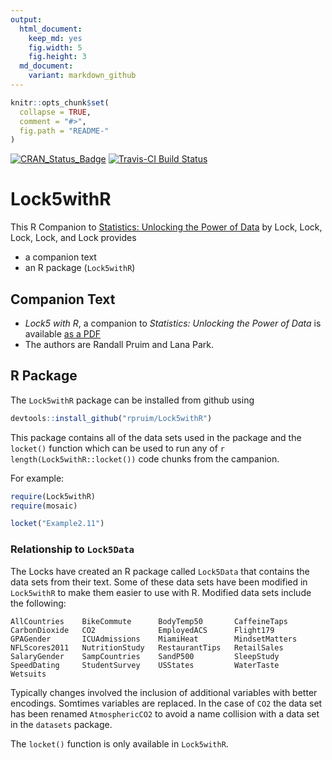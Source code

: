 ```yaml
---
output:
  html_document:
    keep_md: yes
    fig.width: 5
    fig.height: 3
  md_document:
    variant: markdown_github
---
```


<!-- README.md is generated from README.Rmd. Please edit that file -->

```r
knitr::opts_chunk$set(
  collapse = TRUE,
  comment = "#>",
  fig.path = "README-"
)
```

[![CRAN_Status_Badge](http://www.r-pkg.org/badges/version/Lock5withR)](http://cran.r-project.org/package=Lock5withR)
[![Travis-CI Build Status](https://travis-ci.org/rpruim/Lock5withR.svg?branch=master)](https://travis-ci.org/rpruim/Lock5withR)

Lock5withR
==========

This R Companion to 
[Statistics: Unlocking the Power of Data](http://lock5stat.com/)
by Lock, Lock, Lock, Lock, and Lock provides

 * a companion text 
 * an R package (`Lock5withR`)

## Companion Text

 * *Lock5 with R*, a companion to *Statistics: Unlocking the Power of Data* 
 is available 
 [as a PDF](https://github.com/rpruim/Lock5withR/blob/master/Book/Lock5withR.pdf) 
 * The authors are Randall Pruim and Lana Park.  
 
## R Package

The `Lock5withR` package can be installed from github using

```r
devtools::install_github("rpruim/Lock5withR")
```

This package contains all of the data sets used in the package and the `locket()` function which can be used to run any of 
`r length(Lock5withR::locket())` code chunks from the campanion.  

For example:

```r
require(Lock5withR)
require(mosaic)
```
```r
locket("Example2.11")
```

### Relationship to `Lock5Data`

The Locks have created an R package called `Lock5Data` that contains the data sets from their text.
Some of these data sets have been modified in `Lock5withR` to make them easier to use with R.  Modified data sets include the following:

```
AllCountries    BikeCommute      BodyTemp50       CaffeineTaps 
CarbonDioxide   CO2              EmployedACS      Flight179 
GPAGender       ICUAdmissions    MiamiHeat        MindsetMatters 
NFLScores2011   NutritionStudy   RestaurantTips   RetailSales 
SalaryGender    SampCountries    SandP500         SleepStudy 
SpeedDating     StudentSurvey    USStates         WaterTaste 
Wetsuits
```
Typically changes involved the inclusion of additional variables with better encodings.  Somtimes 
variables are replaced.  In the case of `CO2` the data set has been renamed `AtmosphericCO2` to 
avoid a name collision with a data set in the `datasets` package.

The `locket()` function is only available in `Lock5withR`.